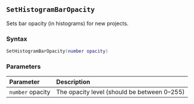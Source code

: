::: {.minipage data-latex="{\textwidth}"}
## `SetHistogramBarOpacity`

Sets bar opacity (in histograms\index{graphs!histograms}) for new projects.

### Syntax {-}

``` .lua
SetHistogramBarOpacity(number opacity)
```

### Parameters {-}

**Parameter** | **Description**
| :-- | :-- |
| `number` opacity | The opacity level (should be between 0--255) |
:::
